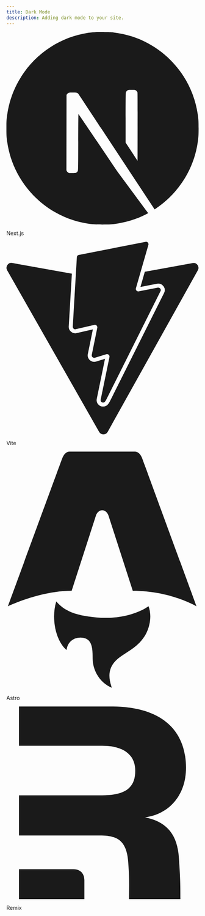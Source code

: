 ```yaml
---
title: Dark Mode
description: Adding dark mode to your site.
---
```


<div className="grid sm:grid-cols-2 gap-4 sm:gap-6">
  <LinkedCard href="/about/dark-mode/next">
    <svg
      role="img"
      viewBox="0 0 24 24"
      xmlns="http://www.w3.org/2000/svg"
      className="w-10 h-10"
      fill="currentColor"
    >
      <title>Next.js</title>
      <path d="M11.5725 0c-.1763 0-.3098.0013-.3584.0067-.0516.0053-.2159.021-.3636.0328-3.4088.3073-6.6017 2.1463-8.624 4.9728C1.1004 6.584.3802 8.3666.1082 10.255c-.0962.659-.108.8537-.108 1.7474s.012 1.0884.108 1.7476c.652 4.506 3.8591 8.2919 8.2087 9.6945.7789.2511 1.6.4223 2.5337.5255.3636.04 1.9354.04 2.299 0 1.6117-.1783 2.9772-.577 4.3237-1.2643.2065-.1056.2464-.1337.2183-.1573-.0188-.0139-.8987-1.1938-1.9543-2.62l-1.919-2.592-2.4047-3.5583c-1.3231-1.9564-2.4117-3.556-2.4211-3.556-.0094-.0026-.0187 1.5787-.0235 3.509-.0067 3.3802-.0093 3.5162-.0516 3.596-.061.115-.108.1618-.2064.2134-.075.0374-.1408.0445-.495.0445h-.406l-.1078-.068a.4383.4383 0 01-.1572-.1712l-.0493-.1056.0053-4.703.0067-4.7054.0726-.0915c.0376-.0493.1174-.1125.1736-.143.0962-.047.1338-.0517.5396-.0517.4787 0 .5584.0187.6827.1547.0353.0377 1.3373 1.9987 2.895 4.3608a10760.433 10760.433 0 004.7344 7.1706l1.9002 2.8782.096-.0633c.8518-.5536 1.7525-1.3418 2.4657-2.1627 1.5179-1.7429 2.4963-3.868 2.8247-6.134.0961-.6591.1078-.854.1078-1.7475 0-.8937-.012-1.0884-.1078-1.7476-.6522-4.506-3.8592-8.2919-8.2087-9.6945-.7672-.2487-1.5836-.42-2.4985-.5232-.169-.0176-1.0835-.0366-1.6123-.037zm4.0685 7.217c.3473 0 .4082.0053.4857.047.1127.0562.204.1642.237.2767.0186.061.0234 1.3653.0186 4.3044l-.0067 4.2175-.7436-1.14-.7461-1.14v-3.066c0-1.982.0093-3.0963.0234-3.1502.0375-.1313.1196-.2346.2323-.2955.0961-.0494.1313-.054.4997-.054z" />
    </svg>
    <p className="font-medium mt-2">Next.js</p>
  </LinkedCard>
  <LinkedCard href="/about/dark-mode/vite">
    <svg
      role="img"
      viewBox="0 0 24 24"
      xmlns="http://www.w3.org/2000/svg"
      className="w-10 h-10"
      fill="currentColor"
    >
      <title>Vite</title>
      <path d="m8.286 10.578.512-8.657a.306.306 0 0 1 .247-.282L17.377.006a.306.306 0 0 1 .353.385l-1.558 5.403a.306.306 0 0 0 .352.385l2.388-.46a.306.306 0 0 1 .332.438l-6.79 13.55-.123.19a.294.294 0 0 1-.252.14c-.177 0-.35-.152-.305-.369l1.095-5.301a.306.306 0 0 0-.388-.355l-1.433.435a.306.306 0 0 1-.389-.354l.69-3.375a.306.306 0 0 0-.37-.36l-2.32.536a.306.306 0 0 1-.374-.316zm14.976-7.926L17.284 3.74l-.544 1.887 2.077-.4a.8.8 0 0 1 .84.369.8.8 0 0 1 .034.783L12.9 19.93l-.013.025-.015.023-.122.19a.801.801 0 0 1-.672.37.826.826 0 0 1-.634-.302.8.8 0 0 1-.16-.67l1.029-4.981-1.12.34a.81.81 0 0 1-.86-.262.802.802 0 0 1-.165-.67l.63-3.08-2.027.468a.808.808 0 0 1-.768-.233.81.81 0 0 1-.217-.6l.389-6.57-7.44-1.33a.612.612 0 0 0-.64.906L11.58 23.691a.612.612 0 0 0 1.066-.004l11.26-20.135a.612.612 0 0 0-.644-.9z" />
    </svg>
    <p className="font-medium mt-2">Vite</p>
  </LinkedCard>
  <LinkedCard href="/about/dark-mode/astro">
    <svg
      role="img"
      viewBox="0 0 64 79"
      xmlns="http://www.w3.org/2000/svg"
      className="w-10 h-10"
      fill="currentColor"
    >
      <path d="M19.9924 65.9282C16.1165 62.432 14.9851 55.0859 16.5999 49.7638C19.3998 53.1193 23.2793 54.1822 27.2977 54.7822C33.5013 55.7081 39.5937 55.3618 45.3565 52.5637C46.0158 52.2434 46.625 51.8174 47.3454 51.386C47.8861 52.9341 48.0268 54.497 47.838 56.0877C47.3787 59.9617 45.4251 62.9542 42.3177 65.2227C41.0752 66.13 39.7604 66.9411 38.4771 67.7967C34.5346 70.4262 33.4679 73.5095 34.9494 77.9946C34.9846 78.1038 35.0161 78.2131 35.0957 78.4797C33.0828 77.5909 31.6124 76.2965 30.4921 74.5946C29.3088 72.7984 28.7458 70.8114 28.7162 68.6615C28.7014 67.6152 28.7014 66.5597 28.5588 65.5282C28.2107 63.0135 27.0144 61.8876 24.7608 61.8227C22.4479 61.7561 20.6183 63.1672 20.1331 65.3893C20.0961 65.5597 20.0424 65.7282 19.9887 65.9263L19.9924 65.9282Z" />
      <path d="M0.5 51.3932C0.5 51.3932 11.0979 46.2433 21.7254 46.2433L29.7382 21.5069C30.0381 20.3106 30.9141 19.4977 31.9029 19.4977C32.8918 19.4977 33.7677 20.3106 34.0677 21.5069L42.0804 46.2433C54.6672 46.2433 63.3058 51.3932 63.3058 51.3932C63.3058 51.3932 45.3044 2.47586 45.2692 2.37772C44.7526 0.931458 43.8804 0 42.7045 0H21.1032C19.9273 0 19.0903 0.931458 18.5384 2.37772C18.4995 2.47401 0.5 51.3932 0.5 51.3932Z" />
    </svg>
    <p className="font-medium mt-2">Astro</p>
  </LinkedCard>
  <LinkedCard href="/about/dark-mode/remix">
    <svg
      role="img"
      viewBox="0 0 24 24"
      xmlns="http://www.w3.org/2000/svg"
      className="w-10 h-10"
      fill="currentColor"
    >
      <title>Remix</title>
      <path d="M21.511 18.508c.216 2.773.216 4.073.216 5.492H15.31c0-.309.006-.592.011-.878.018-.892.036-1.821-.109-3.698-.19-2.747-1.374-3.358-3.55-3.358H1.574v-5h10.396c2.748 0 4.122-.835 4.122-3.049 0-1.946-1.374-3.125-4.122-3.125H1.573V0h11.541c6.221 0 9.313 2.938 9.313 7.632 0 3.511-2.176 5.8-5.114 6.182 2.48.497 3.93 1.909 4.198 4.694ZM1.573 24v-3.727h6.784c1.133 0 1.379.84 1.379 1.342V24Z" />
    </svg>
    <p className="font-medium mt-2">Remix</p>
  </LinkedCard>
</div>
